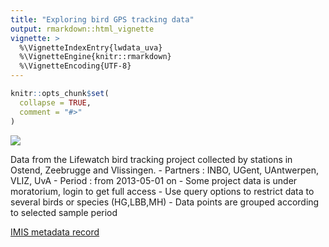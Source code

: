 ```yaml
---
title: "Exploring bird GPS tracking data"
output: rmarkdown::html_vignette
vignette: >
  %\VignetteIndexEntry{lwdata_uva}
  %\VignetteEngine{knitr::rmarkdown}
  %\VignetteEncoding{UTF-8}
---
```


```r
knitr::opts_chunk$set(
  collapse = TRUE,
  comment = "#>"
)
```

<img src='http://www.lifewatch.be/code/images/lwde_birds.png' class='rightimg'  />

Data from the Lifewatch bird tracking project collected by stations in Ostend, Zeebrugge and Vlissingen.
- Partners : INBO, UGent, UAntwerpen, VLIZ, UvA
- Period : from 2013-05-01 on
- Some project data is under moratorium, login to get full access
- Use query options to restrict data to several birds or species (HG,LBB,MH)
- Data points are grouped according to selected sample period

[IMIS metadata record](http://www.vliz.be/en/imis?module=dataset&dasid=5249)